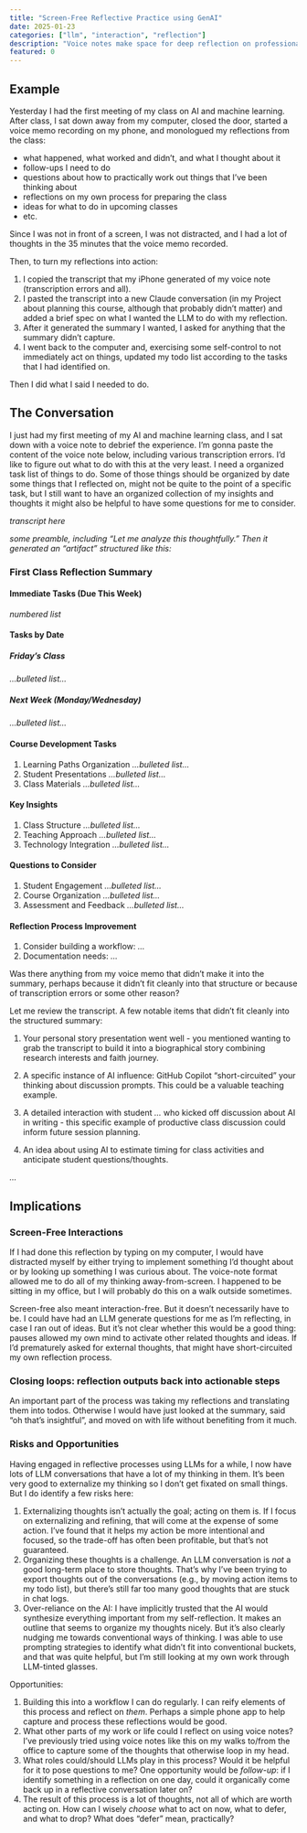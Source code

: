 ```yaml
---
title: "Screen-Free Reflective Practice using GenAI"
date: 2025-01-23
categories: ["llm", "interaction", "reflection"]
description: "Voice notes make space for deep reflection on professional practice without screen distractions; LLMs help synthesize these reflections"
featured: 0
---
```



## Example

Yesterday I had the first meeting of my class on AI and machine learning. After class, I sat down away from my computer, closed the door, started a voice memo recording on my phone, and monologued my reflections from the class:

- what happened, what worked and didn't, and what I thought about it
- follow-ups I need to do
- questions about how to practically work out things that I've been thinking about
- reflections on my own process for preparing the class
- ideas for what to do in upcoming classes
- etc.

Since I was not in front of a screen, I was not distracted, and I had a lot of thoughts in the 35 minutes that the voice memo recorded.

Then, to turn my reflections into action:

1. I copied the transcript that my iPhone generated of my voice note (transcription errors and all).
2. I pasted the transcript into a new Claude conversation (in my Project about planning this course, although that probably didn't matter) and added a brief spec on what I wanted the LLM to do with my reflection.
3. After it generated the summary I wanted, I asked for anything that the summary didn't capture.
4. I went back to the computer and, exercising some self-control to not immediately act on things, updated my todo list according to the tasks that I had identified on.

Then I did what I said I needed to do.


## The Conversation

::: {.conversation}

::: {.human}
I just had my first meeting of my AI and machine learning class, and I sat down with a voice note to debrief the experience. I’m gonna paste the content of the voice note below, including various transcription errors. I’d like to figure out what to do with this at the very least. I need a organized task list of things to do. Some of those things should be organized by date some things that I reflected on, might not be quite to the point of a specific task, but I still want to have an organized collection of my insights and thoughts it might also be helpful to have some questions for me to consider.

*transcript here*
:::

::: {.assistant}
*some preamble, including "Let me analyze this thoughtfully." Then it generated an "artifact" structured like this:*

### First Class Reflection Summary

#### Immediate Tasks (Due This Week)

*numbered list*

#### Tasks by Date

##### Friday's Class

*...bulleted list...*

##### Next Week (Monday/Wednesday)

*...bulleted list...*

#### Course Development Tasks

1. Learning Paths Organization *...bulleted list...*
2. Student Presentations *...bulleted list...*
3. Class Materials *...bulleted list...*

#### Key Insights
1. Class Structure *...bulleted list...*
2. Teaching Approach *...bulleted list...*
3. Technology Integration *...bulleted list...*

#### Questions to Consider
1. Student Engagement *...bulleted list...*
2. Course Organization *...bulleted list...*
3. Assessment and Feedback *...bulleted list...*

#### Reflection Process Improvement
1. Consider building a workflow: *...*
2. Documentation needs: *...*


:::

::: {.human}
Was there anything from my voice memo that didn't make it into the summary, perhaps because it didn't fit cleanly into that structure or because of transcription errors or some other reason?
:::

::: {.assistant}
Let me review the transcript. A few notable items that didn't fit cleanly into the structured summary:

1. Your personal story presentation went well - you mentioned wanting to grab the transcript to build it into a biographical story combining research interests and faith journey.

2. A specific instance of AI influence: GitHub Copilot "short-circuited" your thinking about discussion prompts. This could be a valuable teaching example.

3. A detailed interaction with student *...* who kicked off discussion about AI in writing - this specific example of productive class discussion could inform future session planning.

4. An idea about using AI to estimate timing for class activities and anticipate student questions/thoughts.

*...*
:::

:::


## Implications

### Screen-Free Interactions

If I had done this reflection by typing on my computer, I would have distracted myself by either trying to implement something I'd thought about or by looking up something I was curious about. The voice-note format allowed me to do all of my thinking away-from-screen. I happened to be sitting in my office, but I will probably do this on a walk outside sometimes.

Screen-free also meant interaction-free. But it doesn't necessarily have to be. I could have had an LLM generate questions for me as I'm reflecting, in case I ran out of ideas. But it's not clear whether this would be a good thing: pauses allowed my own mind to activate other related thoughts and ideas. If I'd prematurely asked for external thoughts, that might have short-circuited my own reflection process.

### Closing loops: reflection outputs back into actionable steps

An important part of the process was taking my reflections and translating them into todos. Otherwise I would have just looked at the summary, said "oh that's insightful", and moved on with life without benefiting from it much. 

### Risks and Opportunities

Having engaged in reflective processes using LLMs for a while, I now have lots of LLM conversations that have a lot of my thinking in them. It's been very good to externalize my thinking so I don't get fixated on small things. But I do identify a few risks here:

1. Externalizing thoughts isn't actually the goal; acting on them is. If I focus on externalizing and refining, that will come at the expense of some action. I've found that it helps my action be more intentional and focused, so the trade-off has often been profitable, but that's not guaranteed.
2. Organizing these thoughts is a challenge. An LLM conversation is *not* a good long-term place to store thoughts. That's why I've been trying to export thoughts out of the conversations (e.g., by moving action items to my todo list), but there's still far too many good thoughts that are stuck in chat logs.
3. Over-reliance on the AI: I have implicitly trusted that the AI would synthesize everything important from my self-reflection. It makes an outline that seems to organize my thoughts nicely. But it's also clearly nudging me towards conventional ways of thinking. I was able to use prompting strategies to identify what didn't fit into conventional buckets, and that was quite helpful, but I'm still looking at my own work through LLM-tinted glasses.

Opportunities:

1. Building this into a workflow I can do regularly. I can reify elements of this process and reflect on *them*. Perhaps a simple phone app to help capture and process these reflections would be good.
2. What other parts of my work or life could I reflect on using voice notes? I've previously tried using voice notes like this on my walks to/from the office to capture some of the thoughts that otherwise loop in my head.
3. What roles could/should LLMs play in this process? Would it be helpful for it to pose questions to me? One opportunity would be *follow-up*: if I identify something in a reflection on one day, could it organically come back up in a reflective conversation later on?
4. The result of this process is a lot of thoughts, not all of which are worth acting on. How can I wisely *choose* what to act on now, what to defer, and what to drop? What does "defer" mean, practically?
